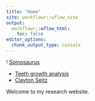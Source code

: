 ```yaml
---
title: "Home"
site: workflowr::wflow_site
output:
  workflowr::wflow_html:
    toc: false
editor_options:
  chunk_output_type: console
---
```


! [Spinosaurus](assets/spinosaurus.png)


* [Teeth growth analysis](teeth.html)
* [Clayton Seitz](https://cwseitz.github.io/qBio6-projects/)

Welcome to my research website.
